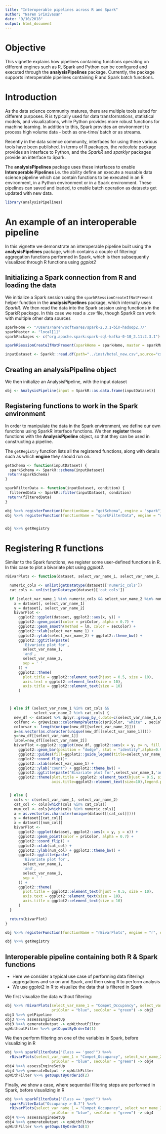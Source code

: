```yaml
---
title: "Interoperable pipelines across R and Spark"
author: "Naren Srinivasan"
date: "9/10/2018"
output: html_document
---
```

 <!-- output: rmarkdown::html_vignette -->
<!-- vignette: > -->
<!--   %\VignetteIndexEntry{Analysis pipelines for working with R data frames} -->
<!--   %\VignetteEngine{knitr::rmarkdown} -->
<!--   %\VignetteEncoding{UTF-8} -->


# Objective

This vignette explains how pipelines containing functions operating on different engines such as R, Spark and Python can be configured and executed through the **analysisPipelines** package. Currently, the package supports interoperable pipelines containing R and Spark batch functions.

# Introduction

As the data science community matures, there are multiple tools suited for different purposes. R is typically used for data transformations, statistical models, and visualizations, while Python provides more robust functions for machine learning. In addition to this, Spark provides an environment to process high volume data - both as one-time/ batch or as streams.

Recently in the data science community, interfaces for using these various tools have been published. In terms of R packages, the *reticulate* package provides an interface to Python, and the *SparkR* and *sparklyr* packages provide an interface to Spark. 

The **analysisPipelines** package uses these interfaces to enable **Interoperable Pipelines** i.e. the ability define an execute a reusable data science pipeline which can contain functions to be executed in an R environment, in a Python environment or in a Spark environment. These pipelines can saved and loaded, to enable batch operation as datasets get updated with new data.


```r
library(analysisPipelines)
```

# An example of an interoperable pipeline

In this vignette we demonstrate an interoperable pipeline built using the **analysisPipelines** package, which contains a couple of filtering/ aggregation functions performed in Spark, which is then subsequently visualized through R functions using *ggplot2*

## Initializing a Spark connection from R and loading the data

We initialize a Spark session using the `sparkRSessionCreateIfNotPresent` helper function in the **analysisPipelines** package, which internally uses *SparkR*. We then read the data into the Spark session using functions in the SparkR package. In this case we read a *.csv* file, though SparkR can work with multiple other data sources

```r
sparkHome <- "/Users/naren/softwares/spark-2.3.1-bin-hadoop2.7/"
sparkMaster <- "local[1]"
sparkPackages <- c("org.apache.spark:spark-sql-kafka-0-10_2.11:2.3.1")

sparkRSessionCreateIfNotPresent(sparkHome = sparkHome, master = sparkMaster, sparkPackages = sparkPackages)

inputDataset <- SparkR::read.df(path="../inst/hotel_new.csv",source="csv",header = TRUE, inferSchema = "true")
```


## Creating an analysisPipeline object

We then initialize an AnalysisPipeline, with the input dataset

```r
obj <- AnalysisPipeline(input = SparkR::as.data.frame(inputDataset))
```



## Registering functions to work in the Spark environment

In order to manipulate the data in the Spark environment, we define our own functions using SparkR interface functions. We then **register** these functions with the **AnalysisPipeline** object, so that they can be used in constructing a pipeline.

The `getRegistry` function lists all the registered functions, along with details such as which **engine** they should run on.

```r
getSchema <- function(inputDataset) {
  sparkSchema <- SparkR::schema(inputDataset)
 return(sparkSchema)
}

sparkFilterData <- function(inputDataset, condition) {
  filteredData <- SparkR::filter(inputDataset, condition)
 return(filteredData)
}

obj %>>% registerFunction(functionName = "getSchema", engine = "spark") -> obj
obj %>>% registerFunction(functionName = "sparkFilterData", engine = "spark", outAsIn = T) -> obj


obj %>>% getRegistry
```

# Registering R functions

Similar to the Spark functions, we register some user-defined functions in R. In this case to plot a bivariate plot using *ggplot2*.

```r

rBivarPlots <- function(dataset, select_var_name_1, select_var_name_2, priColor = "blue", secColor= "black") {

  numeric_cols <- unlist(getDatatype(dataset)['numeric_cols'])
  cat_cols <- unlist(getDatatype(dataset)['cat_cols'])

  if (select_var_name_1 %in% numeric_cols && select_var_name_2 %in% numeric_cols) {
    x = dataset[, select_var_name_1]
    y = dataset[, select_var_name_2]
    bivarPlot <-
      ggplot2::ggplot(dataset, ggplot2::aes(x, y)) +
      ggplot2::geom_point(color = priColor, alpha = 0.7) +
      ggplot2::geom_smooth(method = lm, color = secColor) +
      ggplot2::xlab(select_var_name_1) +
      ggplot2::ylab(select_var_name_2) + ggplot2::theme_bw() +
      ggplot2::ggtitle(paste(
        'Bivariate plot for',
        select_var_name_1,
        'and',
        select_var_name_2,
        sep = ' '
      )) +
      ggplot2::theme(
        plot.title = ggplot2::element_text(hjust = 0.5, size = 10),
        axis.text = ggplot2::element_text(size = 10),
        axis.title = ggplot2::element_text(size = 10)
      )



  } else if (select_var_name_1 %in% cat_cols &&
             select_var_name_2 %in% cat_cols) {
    new_df <- dataset %>% dplyr::group_by_(.dots=c(select_var_name_1,select_var_name_2)) %>% dplyr::summarise(n = dplyr::n())
    colfunc <- grDevices::colorRampPalette(c(priColor, "white" , secColor))
    colorvar <- length(unique(new_df[[select_var_name_2]]))
    a=as.vector(as.character(unique(new_df[[select_var_name_1]])))
    y=new_df[[select_var_name_1]]
    label=new_df[[select_var_name_2]]
    bivarPlot <-ggplot2::ggplot(new_df, ggplot2::aes(x = y, y= n, fill = label)) +
      ggplot2::geom_bar(position = "dodge", stat = "identity",alpha=0.9) +
      ggplot2::guides(fill=ggplot2::guide_legend(title=select_var_name_2)) +
      ggplot2::coord_flip()+
      ggplot2::xlab(select_var_name_1) +
      ggplot2::ylab("count") + ggplot2::theme_bw() +
      ggplot2::ggtitle(paste('Bivariate plot for',select_var_name_1,'and',select_var_name_2,sep=' '))+
      ggplot2::theme(plot.title = ggplot2::element_text(hjust = 0.5, size = 10),axis.text = ggplot2::element_text(size=10),
                     axis.title=ggplot2::element_text(size=10),legend.position="bottom",axis.text.x=ggplot2::element_text(angle=45, hjust=1))+ ggplot2::scale_fill_manual(values = colfunc(colorvar))


  } else {
    cols <- c(select_var_name_1, select_var_name_2)
    cat_col <- cols[which(cols %in% cat_cols)]
    num_col <- cols[which(cols %in% numeric_cols)]
    a = as.vector(as.character(unique(dataset[[cat_col]])))
    y = dataset[[cat_col]]
    x = dataset[[num_col]]
    bivarPlot <-
      ggplot2::ggplot(dataset, ggplot2::aes(x = y, y = x)) +
      ggplot2::geom_point(color = priColor, alpha = 0.7) +
      ggplot2::coord_flip() +
      ggplot2::xlab(cat_col) +
      ggplot2::ylab(num_col) + ggplot2::theme_bw() +
      ggplot2::ggtitle(paste(
        'Bivariate plot for',
        select_var_name_1,
        'and',
        select_var_name_2,
        sep = ' '
      )) +
      ggplot2::theme(
        plot.title = ggplot2::element_text(hjust = 0.5, size = 10),
        axis.text = ggplot2::element_text(size = 10),
        axis.title = ggplot2::element_text(size = 10)
      )
  }

  return(bivarPlot)
}

obj %>>% registerFunction(functionName = "rBivarPlots", engine = "r", outAsIn = T) -> obj

obj %>>% getRegistry
```


## Interoperable pipeline containing both R & Spark functions

* Here we consider a typical use case of performing data filtering/ aggregations and so on and Spark, and then using R to perform analysis
* We use ggplot2 in R to visualize the data that is filtered in Spark

We first visualize the data without filtering:


```r

obj %>>% rBivarPlots(select_var_name_1 = "Compet_Occupancy", select_var_name_2 =  "Occupancy", 
                     priColor = "blue", secColor = "green") -> obj3
obj3 %>>% getPipeline
obj3 %>>% assessEngineSetUp
obj3 %>>% generateOutput -> opWithoutFilter
opWithoutFilter %>>% getOuputByOrderId(1)
```

We then perform filtering on one of the variables in Spark, before visualizing in R

```r
obj %>>% sparkFilterData("Class == 'good'") %>>% 
  rBivarPlots(select_var_name_1 = "Compet_Occupancy", select_var_name_2 =  "Occupancy", 
                     priColor = "blue", secColor = "green") -> obj4
obj4 %>>% assessEngineSetUp
obj4 %>>% generateOutput -> opWithFilter
opWithFilter %>>% getOuputByOrderId(2)
```

Finally, we show a case, where sequential filtering steps are performed in Spark, before visualizing in R

```r
obj %>>% sparkFilterData("Class == 'good'") %>>% 
  sparkFilterData("Occupancy > 0.7") %>>%
  rBivarPlots(select_var_name_1 = "Compet_Occupancy", select_var_name_2 =  "Occupancy", 
                     priColor = "blue", secColor = "green") -> obj4
obj4 %>>% assessEngineSetUp
obj4 %>>% generateOutput -> opWithFilter
opWithFilter %>>% getOuputByOrderId(3)
```

